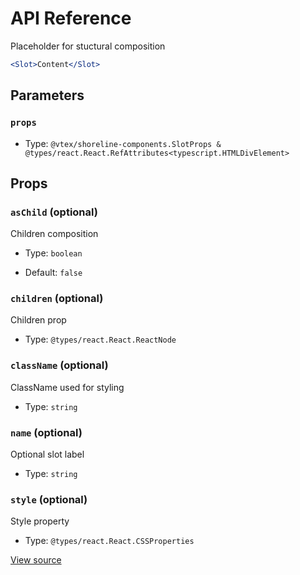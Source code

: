 # API Reference

Placeholder for stuctural composition

```jsx
<Slot>Content</Slot>
```

## Parameters

### `props`

- Type: `@vtex/shoreline-components.SlotProps & @types/react.React.RefAttributes<typescript.HTMLDivElement>`

## Props

### `asChild` (optional)

Children composition

- Type: `boolean`

- Default: `false`

### `children` (optional)

Children prop

- Type: `@types/react.React.ReactNode`

### `className` (optional)

ClassName used for styling

- Type: `string`

### `name` (optional)

Optional slot label

- Type: `string`

### `style` (optional)

Style property

- Type: `@types/react.React.CSSProperties`

[View source](https://github.com/vtex/shoreline/blob/0ed0a3d44/packages/components/src/slot/slot.tsx#L13)
